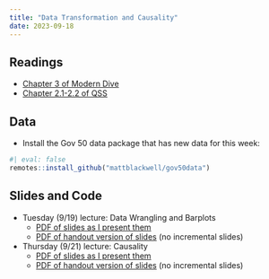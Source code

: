 ```yaml
---
title: "Data Transformation and Causality"
date: 2023-09-18
---
```



## Readings 

- [Chapter 3 of Modern Dive](https://moderndive.com/3-wrangling.html)
- [Chapter 2.1-2.2 of QSS](https://press.princeton.edu/books/hardcover/9780691222271/quantitative-social-science)


## Data

- Install the Gov 50 data package that has new data for this week:
```r
#| eval: false
remotes::install_github("mattblackwell/gov50data")
```

## Slides and Code


- Tuesday (9/19) lecture: Data Wrangling and Barplots
  - [PDF of slides as I present them](/slides/05_data_wrangling.pdf)
  - [PDF of handout version of slides](/slides/05_data_wrangling_handout.pdf) (no incremental slides)
  <!-- - Code: [`news.Rmd`](/files/code/news.Rmd)  -->

- Thursday (9/21) lecture: Causality
  - [PDF of slides as I present them](/slides/06_causality.pdf)
  - [PDF of handout version of slides](/slides/06_causality_handout.pdf) (no incremental slides)
<!--   - Code: [`transphobia.Rmd`](/files/code/transphobia.Rmd) -->

